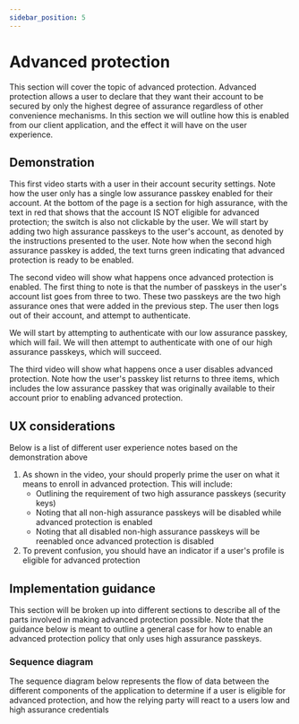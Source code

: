 ```yaml
---
sidebar_position: 5
---
```



# Advanced protection

This section will cover the topic of advanced protection. Advanced protection allows a user to declare that they want their account to be secured by only the highest degree of assurance regardless of other convenience mechanisms. In this section we will outline how this is enabled from our client application, and the effect it will have on the user experience.

## Demonstration

This first video starts with a user in their account security settings. Note how the user only has a single low assurance passkey enabled for their account. At the bottom of the page is a section for high assurance, with the text in red that shows that the account IS NOT eligible for advanced protection; the switch is also not clickable by the user. We will start by adding two high assurance passkeys to the user's account, as denoted by the instructions presented to the user. Note how when the second high assurance passkey is added, the text turns green indicating that advanced protection is ready to be enabled.

The second video will show what happens once advanced protection is enabled. The first thing to note is that the number of passkeys in the user's account list goes from three to two. These two passkeys are the two high assurance ones that were added in the previous step. The user then logs out of their account, and attempt to authenticate.

We will start by attempting to authenticate with our low assurance passkey, which will fail. We will then attempt to authenticate with one of our high assurance passkeys, which will succeed.

The third video will show what happens once a user disables advanced protection. Note how the user's passkey list returns to three items, which includes the low assurance passkey that was originally available to their account prior to enabling advanced protection.

## UX considerations

Below is a list of different user experience notes based on the demonstration above

1. As shown in the video, your should properly prime the user on what it means to enroll in advanced protection. This will include:
   - Outlining the requirement of two high assurance passkeys (security keys)
   - Noting that all non-high assurance passkeys will be disabled while advanced protection is enabled
   - Noting that all disabled non-high assurance passkeys will be reenabled once advanced protection is disabled
2. To prevent confusion, you should have an indicator if a user's profile is eligible for advanced protection

## Implementation guidance

This section will be broken up into different sections to describe all of the parts involved in making advanced protection possible. Note that the guidance below is meant to outline a general case for how to enable an advanced protection policy that only uses high assurance passkeys.

### Sequence diagram

The sequence diagram below represents the flow of data between the different components of the application to determine if a user is eligible for advanced protection, and how the relying party will react to a users low and high assurance credentials

